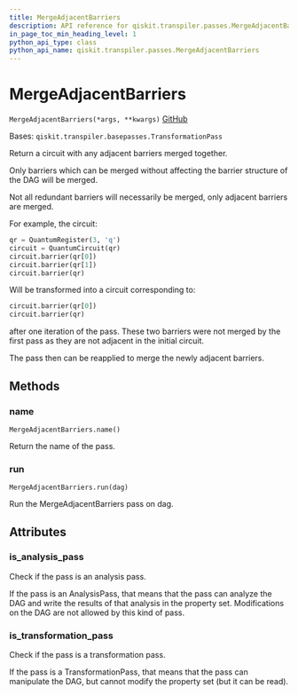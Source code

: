 ```yaml
---
title: MergeAdjacentBarriers
description: API reference for qiskit.transpiler.passes.MergeAdjacentBarriers
in_page_toc_min_heading_level: 1
python_api_type: class
python_api_name: qiskit.transpiler.passes.MergeAdjacentBarriers
---
```


# MergeAdjacentBarriers

<span id="qiskit.transpiler.passes.MergeAdjacentBarriers" />

`MergeAdjacentBarriers(*args, **kwargs)` [GitHub](https://github.com/qiskit/qiskit/tree/stable/0.18/qiskit/transpiler/passes/utils/merge_adjacent_barriers.py "view source code")

Bases: `qiskit.transpiler.basepasses.TransformationPass`

Return a circuit with any adjacent barriers merged together.

Only barriers which can be merged without affecting the barrier structure of the DAG will be merged.

Not all redundant barriers will necessarily be merged, only adjacent barriers are merged.

For example, the circuit:

```python
qr = QuantumRegister(3, 'q')
circuit = QuantumCircuit(qr)
circuit.barrier(qr[0])
circuit.barrier(qr[1])
circuit.barrier(qr)
```

Will be transformed into a circuit corresponding to:

```python
circuit.barrier(qr[0])
circuit.barrier(qr)
```

after one iteration of the pass. These two barriers were not merged by the first pass as they are not adjacent in the initial circuit.

The pass then can be reapplied to merge the newly adjacent barriers.

## Methods

### name

<span id="qiskit.transpiler.passes.MergeAdjacentBarriers.name" />

`MergeAdjacentBarriers.name()`

Return the name of the pass.

### run

<span id="qiskit.transpiler.passes.MergeAdjacentBarriers.run" />

`MergeAdjacentBarriers.run(dag)`

Run the MergeAdjacentBarriers pass on dag.

## Attributes

<span id="qiskit.transpiler.passes.MergeAdjacentBarriers.is_analysis_pass" />

### is\_analysis\_pass

Check if the pass is an analysis pass.

If the pass is an AnalysisPass, that means that the pass can analyze the DAG and write the results of that analysis in the property set. Modifications on the DAG are not allowed by this kind of pass.

<span id="qiskit.transpiler.passes.MergeAdjacentBarriers.is_transformation_pass" />

### is\_transformation\_pass

Check if the pass is a transformation pass.

If the pass is a TransformationPass, that means that the pass can manipulate the DAG, but cannot modify the property set (but it can be read).

